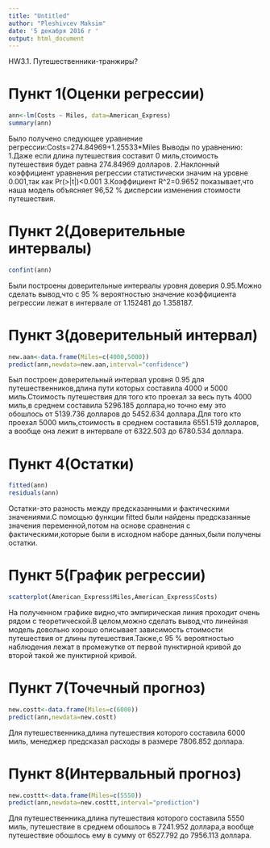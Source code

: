 ---
title: "Untitled"
author: "Pleshivcev Maksim"
date: '5 декабря 2016 г '
output: html_document
---

HW3.1. Путешественники-транжиры?

# Пункт 1(Оценки регрессии) 
```{r American_Express}
ann<-lm(Costs ~ Miles, data=American_Express)
summary(ann)
```
Было получено следующее уравнение регрессии:Costs=274.84969+1.25533*Miles
Выводы по уравнению:
1.Даже если длина путешествия составит 0 миль,стоимость путешествия будет равна 274.84969 долларов.
2.Наклонный коэффициент уравнения регрессии статистически значим на уровне 0.001,так как Pr(>|t|)<0.001
3.Коэффициент R^2=0.9652 показывает,что наша модель объясняет 96,52 % дисперсии изменения стоимости путешествия.

# Пункт 2(Доверительные интервалы) 
```{r ann}
confint(ann)
```
Были построены доверительные интервалы уровня доверия 0.95.Можно сделать вывод,что с 95 % вероятностью значение коэффициента регрессии лежат в интервале от 1.152481 до 1.358187.

# Пункт 3(доверительный интервал) 
```{r}
new.aan<-data.frame(Miles=c(4000,5000))
predict(ann,newdata=new.aan,interval="confidence")
```
Был построен доверительный интервал уровня 0.95 для путешественников,длина пути которых составила  4000 и 5000 миль.Стоимость путешествия для того кто проехал за весь путь 4000 миль,в среднем составила 5296.185 доллара,но точно ему это обошлось от 5139.736 долларов до 5452.634 доллара.Для того кто проехал 5000 миль,стоимость в среднем составила 6551.519 долларов, а вообще она лежит в интервале от 6322.503 до 6780.534 доллара.

# Пункт 4(Остатки) 
```{r}
fitted(ann)
residuals(ann)
```
Остатки-это разность между предсказанными и фактическими значениями.С помощью функции fitted были найдены предсказанные значения переменной,потом на основе сравнения с фактическими,которые были в исходном наборе данных,были получены остатки.

# Пункт 5(График регрессии)
```{r}
scatterplot(American_Express$Miles,American_Express$Costs)
```
На полученном графике видно,что эмпирическая линия проходит очень рядом с теоретической.В целом,можно сделать вывод,что линейная модель довольно хорошо описывает зависимость стоимости путешествия от длины путешествия.Также,с 95 % вероятностью наблюдения лежат в промежутке от первой пунктирной кривой до второй такой же пунктирной кривой.

# Пункт 7(Точечный прогноз)
```{r}
new.costt<-data.frame(Miles=c(6000))
predict(ann,newdata=new.costt)
```
Для путешественника,длина путешествия которого составила 6000 миль, менеджер предсказал расходы в размере 7806.852 доллара.

# Пункт 8(Интервальный прогноз)
```{r}
new.costtt<-data.frame(Miles=c(5550))
predict(ann,newdata=new.costtt,interval="prediction")
```
Для путешественника,длина путешествия которого составила 5550 миль, путешествие в среднем обошлось в 7241.952 доллара,а вообще путешествие обошлось ему в сумму от  6527.792 до 7956.113 доллара.
